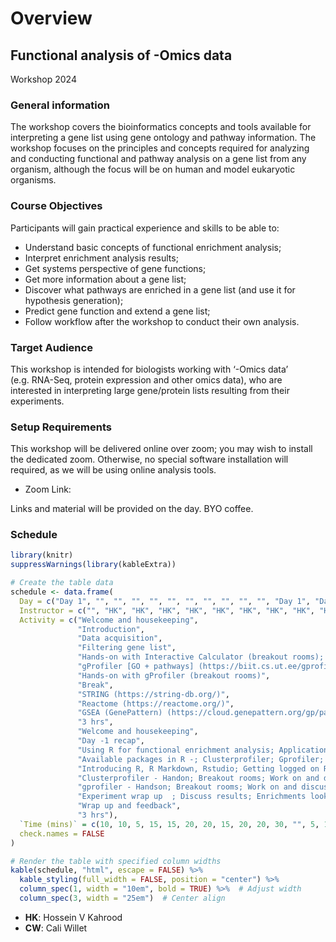 # Overview

## Functional analysis of -Omics data 
Workshop 2024

### General information

The workshop covers the bioinformatics concepts and tools available for interpreting a gene list using gene ontology and pathway information. The workshop focuses on the principles and concepts required for analyzing and conducting functional and pathway analysis on a gene list from any organism, although the focus will be on human and model eukaryotic organisms.

### Course Objectives

Participants will gain practical experience and skills to be able to:

- Understand basic concepts of functional enrichment analysis;
- Interpret enrichment analysis results;
- Get systems perspective of gene functions;
- Get more information about a gene list;
- Discover what pathways are enriched in a gene list (and use it for hypothesis generation);
- Predict gene function and extend a gene list;
- Follow workflow after the workshop to conduct their own analysis.

### Target Audience

This workshop is intended for biologists working with ‘-Omics data’ (e.g. RNA-Seq, protein expression and other omics data), who are interested in interpreting large gene/protein lists resulting from their experiments.

### Setup Requirements

This workshop will be delivered online over zoom; you may wish to install the dedicated zoom. Otherwise, no special software installation will required, as we will be using online analysis tools.  

 * Zoom Link: 


Links and material will be provided on the day. BYO coffee.


### Schedule

```r
library(knitr)
suppressWarnings(library(kableExtra))

# Create the table data
schedule <- data.frame(
  Day = c("Day 1", "", "", "", "", "", "", "", "", "", "", "Day 1", "Day 2", "", "", "", "", "", "", "", "", "Day 2"),
  Instructor = c("", "HK", "HK", "HK", "HK", "HK", "HK", "HK", "HK", "HK", "HK", "", "", "HK", "CW", "CW", "CW", "CW", "CW", "CW", "CW", ""),
  Activity = c("Welcome and housekeeping", 
               "Introduction", 
               "Data acquisition", 
               "Filtering gene list", 
               "Hands-on with Interactive Calculator (breakout rooms); https://bioinformatics3.erc.monash.edu/rsconnect/content/241/", 
               "gProfiler [GO + pathways] (https://biit.cs.ut.ee/gprofiler/gost)", 
               "Hands-on with gProfiler (breakout rooms)", 
               "Break", 
               "STRING (https://string-db.org/)", 
               "Reactome (https://reactome.org/)", 
               "GSEA (GenePattern) (https://cloud.genepattern.org/gp/pages/index.jsf)", 
               "3 hrs", 
               "Welcome and housekeeping", 
               "Day -1 recap", 
               "Using R for functional enrichment analysis; Applications and advantages; Working with confidential data; Customisation, flexibility, reproducibility; Automation and batch processing", 
               "Available packages in R -; Clusterprofiler; Gprofiler; Any other?", 
               "Introducing R, R Markdown, Rstudio; Getting logged on RStudio environment; Discuss R Markdown; Discuss basic features of Rstudio", 
               "Clusterprofiler - Handon; Breakout rooms; Work on and discuss results based on following criterion; Analysis; ORA; GSEA; Ontologies; GO; Pathway (KEGG, Reactome); …; Visualisations", 
               "gprofiler - Handson; Breakout rooms; Work on and discuss specific features; gost function with standard analysis and plots - Discuss how the plots from gprofiler are different (than clusterprofiler) and also useful; Send  analysis from R to g:Profiler web interface ; Sharing the results easily with colleagues ; To accompany a publication without the peers having to run the full analysis code in R; Integrating results with external tools for visualisations; Alter results using ggplot2, enrichplot, clusterProfiler; Using custom annotations; Non-model organisms, that are not annotated in the Ensembl database; Enable users to upload custom annotation files", 
               "Experiment wrap up  ; Discuss results; Enrichments look different from different tools - Why", 
               "Wrap up and feedback", 
               "3 hrs"),
  `Time (mins)` = c(10, 10, 5, 15, 15, 20, 20, 15, 20, 20, 30, "", 5, 15, 30, 5, 30, 30, 30, 30, 5, ""),
  check.names = FALSE 
)

# Render the table with specified column widths
kable(schedule, "html", escape = FALSE) %>%
  kable_styling(full_width = FALSE, position = "center") %>%
  column_spec(1, width = "10em", bold = TRUE) %>%  # Adjust width
  column_spec(3, width = "25em")  # Center align
```


<!-- ### Abbreviations -->

- **HK**: Hossein V Kahrood
- **CW**: Cali Willet
